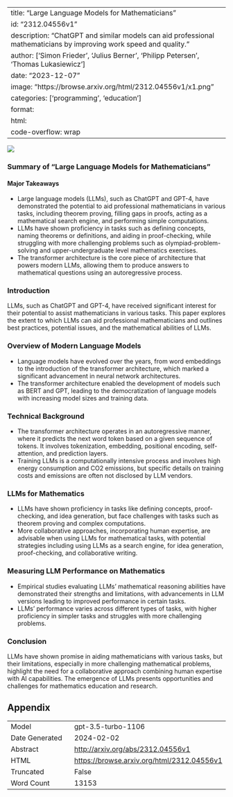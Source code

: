 
---
title: "Large Language Models for Mathematicians"
id: "2312.04556v1"
description: "ChatGPT and similar models can aid professional mathematicians by improving work speed and quality."
author: ['Simon Frieder', 'Julius Berner', 'Philipp Petersen', 'Thomas Lukasiewicz']
date: "2023-12-07"
image: "https://browse.arxiv.org/html/2312.04556v1/x1.png"
categories: ['programming', 'education']
format:
  html:
    code-overflow: wrap
---

![](https://browse.arxiv.org/html/2312.04556v1/x1.png)

### Summary of "Large Language Models for Mathematicians"

#### Major Takeaways
- Large language models (LLMs), such as ChatGPT and GPT-4, have demonstrated the potential to aid professional mathematicians in various tasks, including theorem proving, filling gaps in proofs, acting as a mathematical search engine, and performing simple computations.
- LLMs have shown proficiency in tasks such as defining concepts, naming theorems or definitions, and aiding in proof-checking, while struggling with more challenging problems such as olympiad-problem-solving and upper-undergraduate level mathematics exercises.
- The transformer architecture is the core piece of architecture that powers modern LLMs, allowing them to produce answers to mathematical questions using an autoregressive process.

### Introduction
LLMs, such as ChatGPT and GPT-4, have received significant interest for their potential to assist mathematicians in various tasks. This paper explores the extent to which LLMs can aid professional mathematicians and outlines best practices, potential issues, and the mathematical abilities of LLMs.

### Overview of Modern Language Models
- Language models have evolved over the years, from word embeddings to the introduction of the transformer architecture, which marked a significant advancement in neural network architectures.
- The transformer architecture enabled the development of models such as BERT and GPT, leading to the democratization of language models with increasing model sizes and training data.

### Technical Background
- The transformer architecture operates in an autoregressive manner, where it predicts the next word token based on a given sequence of tokens. It involves tokenization, embedding, positional encoding, self-attention, and prediction layers.
- Training LLMs is a computationally intensive process and involves high energy consumption and CO2 emissions, but specific details on training costs and emissions are often not disclosed by LLM vendors.

### LLMs for Mathematics
- LLMs have shown proficiency in tasks like defining concepts, proof-checking, and idea generation, but face challenges with tasks such as theorem proving and complex computations.
- More collaborative approaches, incorporating human expertise, are advisable when using LLMs for mathematical tasks, with potential strategies including using LLMs as a search engine, for idea generation, proof-checking, and collaborative writing.

### Measuring LLM Performance on Mathematics
- Empirical studies evaluating LLMs' mathematical reasoning abilities have demonstrated their strengths and limitations, with advancements in LLM versions leading to improved performance in certain tasks.
- LLMs' performance varies across different types of tasks, with higher proficiency in simpler tasks and struggles with more challenging problems.

### Conclusion
LLMs have shown promise in aiding mathematicians with various tasks, but their limitations, especially in more challenging mathematical problems, highlight the need for a collaborative approach combining human expertise with AI capabilities. The emergence of LLMs presents opportunities and challenges for mathematics education and research.

## Appendix

|          |          |
|----------|----------|
| Model     | gpt-3.5-turbo-1106       |
| Date Generated     | 2024-02-02       |
| Abstract | [http://arxiv.org/abs/2312.04556v1](http://arxiv.org/abs/2312.04556v1)        |
| HTML     | [https://browse.arxiv.org/html/2312.04556v1](https://browse.arxiv.org/html/2312.04556v1)       |
| Truncated       | False       |
| Word Count       | 13153       |